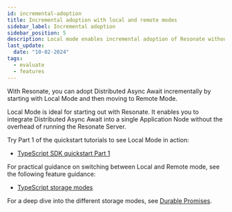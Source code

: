 ```yaml
---
id: incremental-adoption
title: Incremental adoption with local and remote modes
sidebar_label: Incremental adoption
sidebar_position: 5
description: Local mode enables incremental adoption of Resonate without the overhead of running the Resonate Server.
last_update:
  date: "10-02-2024"
tags:
  - evaluate
  - features
---
```


With Resonate, you can adopt Distributed Async Await incrementally by starting with Local Mode and then moving to Remote Mode.

Local Mode is ideal for starting out with Resonate.
It enables you to integrate Distributed Async Await into a single Application Node without the overhead of running the Resonate Server.

Try Part 1 of the quickstart tutorials to see Local Mode in action:

- [TypeScript SDK quickstart Part 1](/get-started/typescript-quickstart/part-1)

For practical guidance on switching between Local and Remote mode, see the following feature guidance:

- [TypeScript storage modes](/develop/typescript#promise-storage-modes)

For a deep dive into the different storage modes, see [Durable Promises](/concepts/durable-promise).
